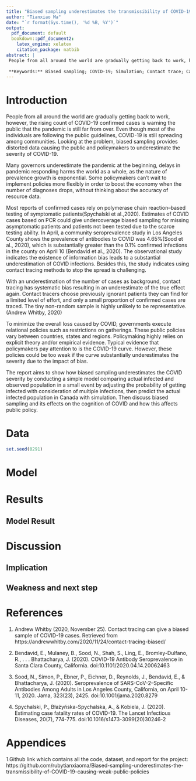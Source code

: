 ```yaml
---
title: "Biased sampling underestimates the transmissibility of COVID-19 causing weak public policies"
author: "Tianxiao Ma"
date: "`r format(Sys.time(), '%d %B, %Y')`"
output:
  pdf_document: default
  bookdown::pdf_document2:
    latex_engine: xelatex
    citation_package: natbib
abstract: |
 People from all around the world are gradually getting back to work, however, the rising count of COVID-19 confirmed cases is warning the public that the pandemic is still far from over. Even though most of the individuals are following the public guidelines, COVID-19 is still spreading among communities. Looking at the problem, biased sampling provides distorted data causing the public and policymakers to underestimate the severity of COVID-19.The model in the report suggests the true infected population is substantially underestimated...
 
 **Keywords:** Biased sampling; COVID-19; Simulation; Contact trace; Canada
---
```

\newpage


# Introduction
People from all around the world are gradually getting back to work, however, the rising count of COVID-19 confirmed cases is warning the public that the pandemic is still far from over. Even though most of the individuals are following the public guidelines, COVID-19 is still spreading among communities. Looking at the problem, biased sampling provides distorted data causing the public and policymakers to underestimate the severity of COVID-19.

Many governors underestimate the pandemic at the beginning, delays in pandemic responding harms the world as a whole, as the nature of prevalence growth is exponential.  Some policymakers can’t wait to implement policies more flexibly in order to boost the economy when the number of diagnoses drops, without thinking about the accuracy of resource data.

Most reports of confirmed cases rely on polymerase chain reaction–based testing of symptomatic patients(Spychalski et al.,2020). Estimates of COVID cases based on PCR  could give undercoverage biased sampling for missing asymptomatic patients and patients not been tested due to the scarce testing ability. In April, a community seroprevalence study in Los Angeles County shows the prevalence of antibodies to COVID was 4.65%(Sood et al., 2020), which is substantially greater than the 0.1% confirmed infections in the county on April 10 (Bendavid et al., 2020). The observational study indicates the existence of information bias leads to a substantial underestimation of COVID infections. Besides this, the study indicates using contact tracing methods to stop the spread is challenging.

With an underestimation of the number of cases as background, contact tracing has systematic bias resulting in an underestimate of the true effect again. Contact tracers choose previously ignorant patients they can find for a limited level of effort, and only a small proportion of confirmed cases are traced. The tiny non-random sample is highly unlikely to be representative.(Andrew Whitby, 2020) 

To minimize the overall loss caused by COVID,  governments execute relational policies such as restrictions on gatherings. These public policies vary between countries, states and regions. Policymaking highly relies on explicit theory and/or empirical evidence. Typical evidence that policymakers pay attention to is the COVID-19 curve. However, these policies could be too weak if the curve substantially underestimates the severity due to the impact of bias.

The report aims to show how biased sampling underestimates the COVID severity by conducting a simple model comparing actual infected and observed population in a small event by adjusting the probability of getting infected with consideration of multiple infections, then predict the actual infected population in Canada with simulation. Then discuss biased sampling and its effects on the cognition of COVID and how this affects public policy.

\newpage

# Data
```r
set.seed(0291)

```

\newpage

# Model
\newpage

# Results
## Model Result
\newpage

# Discussion
## Implication
## Weakness and next step
\newpage

# References
1. Andrew Whitby (2020, November 25). Contact tracing can give a biased sample of COVID-19 cases. Retrieved from https://andrewwhitby.com/2020/11/24/contact-tracing-biased/

2. Bendavid, E., Mulaney, B., Sood, N., Shah, S., Ling, E., Bromley-Dulfano, R., . . . Bhattacharya, J. (2020). COVID-19 Antibody Seroprevalence in Santa Clara County, California. doi:10.1101/2020.04.14.20062463

3. Sood, N., Simon, P., Ebner, P., Eichner, D., Reynolds, J., Bendavid, E., & Bhattacharya, J. (2020). Seroprevalence of SARS-CoV-2–Specific Antibodies Among Adults in Los Angeles County, California, on April 10-11, 2020. Jama, 323(23), 2425. doi:10.1001/jama.2020.8279

4. Spychalski, P., Błażyńska-Spychalska, A., & Kobiela, J. (2020). Estimating case fatality rates of COVID-19. The Lancet Infectious Diseases, 20(7), 774-775. doi:10.1016/s1473-3099(20)30246-2

\newpage

# Appendices 
1.Github link which contains all the code, dataset, and report for the project: https://github.com/rubytianxiaoma/Biased-sampling-underestimates-the-transmissibility-of-COVID-19-causing-weak-public-policies

